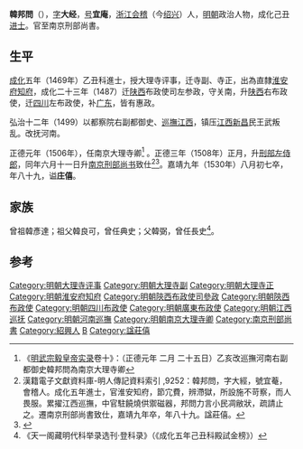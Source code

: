 {{明清人物信息框
| 姓名 = 韓邦問
| 原名 =
| 圖片名稱 = 韩邦问.jpg
| 圖片大小 = 220px
| 圖片說明 = 绍兴印刷局1918年印《越中三不朽图赞》之韓邦問像
| 最高職務 = 南京刑部尚書
| 國家 = 大明
| 爵位 =
| 籍貫 = [[浙江|浙江]][[紹興府|紹興府]][[會稽縣|會稽縣]]
| 族裔 = 
| 字號 = 字大經，號宜庵
| 室名 = 
| 諡號 = 莊僖
| 出生日期 = 正統七年（1442年）
| 出生地點 = 
| 逝世日期 = 嘉靖九年（1530年）
| 逝世地點 = 
| 墓葬 =
| 配偶 =
| 親屬 = 
| 出身 = 
* [[湖廣|湖廣]][[鄉試|鄉試]]第八十一名舉人
* 成化五年己丑科同進士出身
| 經歷 = 
| 著作 =
}}

'''韓邦問'''（{{bd|1442年||1530年||Han韓}}），[[表字|字]]'''大经'''，[[号|号]]'''宜庵'''，[[浙江|浙江]][[会稽|会稽]]（今[[绍兴|绍兴]]）人，[[明朝|明朝]]政治人物，成化己丑[[进士|进士]]。官至南京刑部尚書。

==生平==
[[成化|成化]]五年（1469年）乙丑科進士，授大理寺评事，迁寺副、寺正，出為直隸[[淮安府|淮安府]][[知府|知府]]，成化二十三年（1487）迁[[陕西|陕西]]布政使司左参政，守关南，升[[陕西|陕西]]右布政使，迁[[四川|四川]]左布政使，补[[广东|广东]]，皆有惠政。

弘治十二年（1499）以都察院右副都御史、[[江西巡抚|巡撫江西]]，镇压[[江西|江西]][[新昌|新昌]]民王武叛乱。改抚河南。

正德元年（1506年），任南京大理寺卿<ref>《[[明实录|明武宗毅皇帝实录]]卷十》：（正德元年 二月 二十五日）乙亥改巡撫河南右副都御史韓邦問為南京大理寺卿</ref>
。正德三年（1508年）正月，升[[刑部左侍郎|刑部左侍郎]]，同年六月十一日升[[南京刑部尚书|南京刑部尚书]]致仕<ref>漢籍電子文獻資料庫-明人傳記資料索引 ,9252：韓邦問，字大經，號宜菴，會稽人。成化五年進士，官淮安知府，節宂費，辨滯獄，所設施不苛察，而人畏服。累擢江西巡撫，中官駐饒燒供禦磁器，邦問力言小民凋敝狀，疏請止之。遷南京刑部尚書致仕，嘉靖九年卒，年八十九。諡莊僖。</ref><ref>{{cite news|title=《绍兴市志 卷44 第二章  历代进士名录》|url=http://www.sxlib.com:8080/web/gycslou/sxsz/44z2.htm|accessdate=2013-07-25|newspaper=绍兴图书馆|deadurl=yes|archiveurl=https://archive.is/20120914053252/http://www.sxlib.com:8080/web/gycslou/sxsz/44z2.htm|archivedate=2012-09-14}}</ref>。嘉靖九年（1530年）八月初七卒，年八十九，谥'''庄僖'''。

==家族==
曾祖韓彥達；祖父韓良可，曾任典史；父韓弼，曾任長史<ref>《天一阁藏明代科举录选刊·登科录》（《成化五年己丑科殿試金榜》）</ref>。

==参考==
{{reflist}}

{{成化五年己丑科殿試金榜}}
{{規範控制}}
{{DEFAULTSORT:Han韩}}
[[Category:明朝大理寺评事|Category:明朝大理寺评事]]
[[Category:明朝大理寺副|Category:明朝大理寺副]]
[[Category:明朝大理寺正|Category:明朝大理寺正]]
[[Category:明朝淮安府知府|Category:明朝淮安府知府]]
[[Category:明朝陝西布政使司參政|Category:明朝陝西布政使司參政]]
[[Category:明朝陝西布政使|Category:明朝陝西布政使]]
[[Category:明朝四川布政使|Category:明朝四川布政使]]
[[Category:明朝廣東布政使|Category:明朝廣東布政使]]
[[Category:明朝江西巡抚|Category:明朝江西巡抚]]
[[Category:明朝河南巡撫|Category:明朝河南巡撫]]
[[Category:明朝南京大理寺卿|Category:明朝南京大理寺卿]]
[[Category:南京刑部尚書|Category:南京刑部尚書]]
[[Category:紹興人|Category:紹興人]]
[[Category:韓姓|B]]
[[Category:諡莊僖|Category:諡莊僖]]